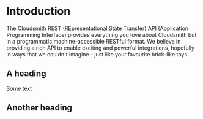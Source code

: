 # Introduction

The Cloudsmith REST (REpresentational State Transfer) API (Application Programming Interface) provides everything you love about Cloudsmith but in a programmatic machine-accessible RESTful format. We believe in providing a rich API to enable exciting and powerful integrations, hopefully in ways that we couldn't imagine - just like your favourite brick-like toys.

## A heading

Some text

## Another heading
